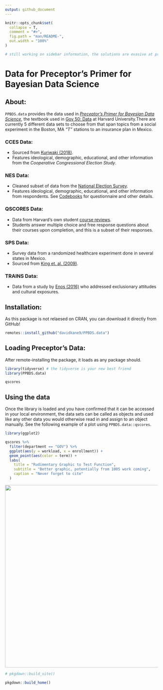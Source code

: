 ```yaml
---
output: github_document
---
```


<!-- README is generated from README.Rmd, edit ONLY that file if needed-->

```r

knitr::opts_chunk$set(
  collapse = T,
  comment = "#>",
  fig.path = "man/README-",
  out.width = "100%"
)

# still working on sidebar information, the solutions are evasive at present. 

```

# Data for Preceptor's Primer for Bayesian Data Science

## About:

`PPBDS.data` provides the data used in *[Preceptor's Primer for Bayesian Data Science](https://davidkane9.github.io/PPBDS/)*, the textbook used in [Gov 50: Data](https://www.davidkane.info/files/gov_50_fall_2020.html) at Harvard University.There are currently 5 different data sets to choose from that span topics from a social experiment in the Boston, MA *"T"* stations to an insurance plan in Mexico. 

<!-- unsure if badges are available for use yet here -->

### CCES Data:  
- Sourced from [Kuriwaki (2018)](https://doi.org/10.7910/DVN/II2DB6).
- Features ideological, demographic, educational, and other information from the *Cooperative Congressional Election Study*. 

### NES Data: 
- Cleaned subset of data from the [National Election Survey](https://electionstudies.org/data-center/anes-time-series-cumulative-data-file/).
- Features ideological, demographic, educational, and other information from respondents. See [Codebooks](https://electionstudies.org/data-center/anes-time-series-cumulative-data-file/) for questionnaire and other details. 

### QSCORES Data:
- Data from Harvard's own student [course reviews](https://q.fas.harvard.edu/).
- Students answer multiple choice and free response questions about their courses upon completion, and this is a subset of their responses. 

### SPS Data:
- Survey data from a randomized healthcare experiment done in several states in Mexico.
- Sourced from [King et. al. (2009)](https://gking.harvard.edu/files/gking/files/pubpolforpoor.pdf). 

### TRAINS Data: 
- Data from a study by [Enos (2016)](https://scholar.harvard.edu/files/renos/files/enostrains.pdf) who addressed exclusionary attitudes and cultural exposures.

## Installation: 

As this package is not relaesed on CRAN, you can download it directly from GitHub!

```r
remotes::install_github("davidkane9/PPBDS.data")

```

## Loading Preceptor's Data:
After remote-installing the package, it loads as any package should.

```r
library(tidyverse) # the tidyverse is your new best friend
library(PPBDS.data)

qscores

```

## Using the data

Once the library is loaded and you have confirmed that it can be accessed in your local environment, the data sets can be called as objects and used like any other data you would otherwise read in and assign to an object manually. See the following example of a plot using `PPBDS.data::qscores`. 

```r

library(ggplot2)

qscores %>%
  filter(department == "GOV") %>%
  ggplot(aes(y = workload, x = enrollment)) + 
  geom_point(aes(color = term)) + 
  labs(
    title = "Rudimentary Graphic to Test Function",
    subtitle = "Better graphic, potentially from 1005 work coming",
    caption = "Never forget to cite"
  )

```

<img src= "man/figures/README-quick.plot-1.png" align="center" width="600">

```r

# pkgdown::build_site()

pkgdown::build_home()

```
















